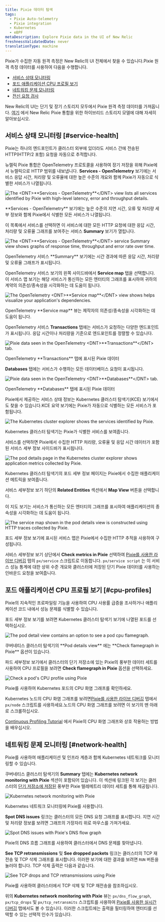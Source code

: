 ```yaml
---
title: Pixie 데이터 탐색
tags:
  - Pixie Auto-telemetry
  - Pixie integration
  - Kubernetes
  - eBPF
metaDescription: Explore Pixie data in the UI of New Relic
freshnessValidatedDate: never
translationType: machine
---
```















Pixie가 수집한 자동 원격 측정은 New Relic의 UI 전체에서 찾을 수 있습니다.Pixie 원격 측정 데이터를 사용하여 다음을 수행합니다.

* [서비스 상태 모니터링](#service-health)
* [포드 애플리케이션 CPU 프로필 보기](#cpu-profiles)
* [네트워킹 문제 모니터링](#network-health)
* [전신 요청 검사](/docs/kubernetes-pixie/auto-telemetry-pixie/understand-use-data/pixie-entities)

New Relic의 UI는 단기 및 장기 스토리지 모두에서 Pixie 원격 측정 데이터를 가져옵니다. [여기](/docs/kubernetes-pixie/auto-telemetry-pixie/understand-use-data/overview) 에서 New Relic Pixie 통합을 위한 하이브리드 스토리지 모델에 대해 자세히 알아보십시오.

## 서비스 상태 모니터링 [#service-health]

Pixie는 하나의 엔드포인트가 클러스터 외부에 있더라도 서비스 간에 전송된 HTTP(HTTP/2 포함) 요청을 자동으로 추적합니다.

뉴렐릭 Pixie 통합은 OpenTelemetry 프로토콜을 사용하여 장기 저장을 위해 Pixie에서 뉴렐릭으로 HTTP 범위를 내보냅니다. <DNT>**Services - OpenTelemetry**</DNT> 보기에는 서비스 응답 시간, 처리량 및 오류율에 대한 높은 수준의 개요와 함께 Pixie가 자동으로 식별한 서비스가 나열됩니다.

<img
  title="The <DNT>**Services - OpenTelemetry**</DNT> view lists all services identified by Pixie with high-level latency, error and throughput details."
  alt="The <DNT>**Services - OpenTelemetry**</DNT> view lists all services identified by Pixie with high-level latency, error and throughput details."
  src={pixieServicesOtel}
/>

<figcaption>
  <DNT>**Services - OpenTelemetry**</DNT> 보기에는 높은 수준의 지연 시간, 오류 및 처리량 세부 정보와 함께 Pixie에서 식별한 모든 서비스가 나열됩니다.
</figcaption>

이 목록에서 서비스를 선택하면 이 서비스에 대한 모든 HTTP 요청에 대한 응답 시간, 처리량 및 오류율 그래프를 보여주는 서비스 <DNT>**Summary**</DNT> 보기가 열립니다.

<img
  title="The <DNT>**Services - OpenTelemetry**</DNT> service Summary view shows graphs of response time, throughput and error rate over time."
  alt="The <DNT>**Services - OpenTelemetry**</DNT> service Summary view shows graphs of response time, throughput and error rate over time."
  src={pixieServicesOtelDetails}
/>

<figcaption>
  OpenTelemetry 서비스 <DNT>**Summary**</DNT> 보기에는 시간 경과에 따른 응답 시간, 처리량 및 오류율 그래프가 표시됩니다.
</figcaption>

OpenTelemetry 서비스 보기의 왼쪽 사이드바에서 <DNT>**Service map**</DNT> 탭을 선택합니다. 이 서비스 맵 보기는 해당 서비스가 통신하는 모든 엔터티의 그래프를 표시하여 귀하의 계약의 의존성/종속성을 시각화하는 데 도움이 됩니다.

<img
  title="The OpenTelemetry <DNT>**Service map**</DNT> view shows helps visualize your application's dependencies."
  alt="The OpenTelemetry <DNT>**Service map**</DNT> view shows helps visualize your application's dependencies."
  src={pixieServiceOtelMap}
/>

<figcaption>
  OpenTelemetry <DNT>**Service map**</DNT> 뷰는 제작자의 의존성/종속성을 시각화하는 데 도움이 됩니다.
</figcaption>

OpenTelemetry 서비스 <DNT>**Transactions**</DNT> 탭에는 서비스가 요청하는 다양한 엔드포인트가 표시됩니다. 응답 시간이나 처리량을 기준으로 엔드포인트를 정렬할 수 있습니다.

<img
  title="Pixie data seen in the OpenTelemetry <DNT>**Transactions**</DNT> tab. "
  alt="Pixie data seen in the OpenTelemetry <DNT>**Transactions**</DNT> tab. "
  src={pixieServicesOtelTransactions}
/>

<figcaption>
  OpenTelemetry <DNT>**Transactions**</DNT> 탭에 표시된 Pixie 데이터
</figcaption>

<DNT>**Databases**</DNT> 탭에는 서비스가 수행하는 모든 데이터베이스 요청이 표시됩니다.

<img
  title="Pixie data seen in the OpenTelemetry <DNT>**Databases**</DNT> tab."
  alt="Pixie data seen in the OpenTelemetry <DNT>**Databases**</DNT> tab."
  src={pixieServicesOtelDatabases}
/>

<figcaption>
  OpenTelemetry <DNT>**Databases**</DNT> 탭에 표시된 Pixie 데이터
</figcaption>

Pixie에서 제공하는 서비스 상태 정보는 Kubernetes 클러스터 탐색기(KCE) 보기에서도 찾을 수 있습니다.KCE 요약 보기에는 Pixie가 자동으로 식별하는 모든 서비스가 포함됩니다.

<img
  title="The Kubernetes cluster explorer shows the services identified by Pixie."
  alt="The Kubernetes cluster explorer shows the services identified by Pixie."
  src={pixieKce}
/>

<figcaption>
  Kubernetes 클러스터 탐색기는 Pixie가 식별한 서비스를 보여줍니다.
</figcaption>

서비스를 선택하면 Pixie에서 수집한 HTTP 처리량, 오류율 및 응답 시간 데이터가 포함된 서비스 세부 정보 사이드바가 표시됩니다.

<img
  title="The pod details page in the Kubernetes cluster explorer shows application metrics collected by Pixie."
  alt="The pod details page in the Kubernetes cluster explorer shows application metrics collected by Pixie."
  src={pixieKcePodDetails}
/>

<figcaption>
  Kubernetes 클러스터 탐색기의 포드 세부 정보 페이지는 Pixie에서 수집한 애플리케이션 메트릭을 보여줍니다.
</figcaption>

서비스 세부정보 보기 하단의 <DNT>**Related Entities**</DNT> 섹션에서 <DNT>**Map View**</DNT> 버튼을 선택합니다.

이 지도 보기는 서비스가 통신하는 모든 엔터티의 그래프를 표시하여 애플리케이션의 종속성을 시각화하는 데 도움이 됩니다.

<img
  title="The service map shown in the pod details view is constructed using HTTP traces collected by Pixie."
  alt="The service map shown in the pod details view is constructed using HTTP traces collected by Pixie."
  src={pixieKcePodDetailsMap}
/>

<figcaption>
  포드 세부 정보 보기에 표시된 서비스 맵은 Pixie에서 수집한 HTTP 추적을 사용하여 구성됩니다.
</figcaption>

서비스 세부정보 보기 상단에서 <DNT>**Check metrics in Pixie**</DNT> 선택하여 [Pixie를 사용한 라이브 디버깅](/docs/kubernetes-pixie/auto-telemetry-pixie/understand-use-data/live-debugging-with-pixie) 탭의 `px/service` 스크립트로 이동합니다. `px/service script` 는 이 서비스 성능 통계에 대한 상위 수준 개요와 클러스터에 저장된 단기 Pixie 데이터를 사용하는 인바운드 요청을 보여줍니다.

## 포드 애플리케이션 CPU 프로필 보기 [#cpu-profiles]

Pixie의 지속적인 프로파일링 기능을 사용하여 CPU 사용률 급증을 조사하거나 애플리케이션 코드 내에서 성능 문제를 식별할 수 있습니다.

포드 세부 정보 보기를 보려면 Kubernetes 클러스터 탐색기 보기에 나열된 포드를 선택하십시오.

<img
  title="The pod detail view contains an option to see a pod cpu flamegraph."
  alt="The pod detail view contains an option to see a pod cpu flamegraph."
  src={pixieKcePod}
/>

<figcaption>
  쿠버네티스 클러스터 탐색기의 <DNT>**Pod details view**</DNT> 에는 <DNT>**Check flamegraph in Pixie**</DNT> 옵션이 있습니다.
</figcaption>

파드 세부정보 보기에서 클러스터의 단기 저장소에 있는 Pixie의 풍부한 데이터 세트를 사용하여 CPU 프로필을 보려면 <DNT>**Check flamegraph in Pixie**</DNT> 옵션을 선택하세요.

<img
  title="Check a pod's CPU profile using Pixie"
  alt="Check a pod's CPU profile using Pixie"
  src={pixieCpuProfile}
/>

<figcaption>
  Pixie를 사용하여 Kubernetes 포드의 CPU 화염 그래프를 확인하세요.
</figcaption>

Kubernetes 노드의 CPU 화염 그래프를 보려면[Pixie를 사용한 라이브 디버깅](/docs/kubernetes-pixie/auto-telemetry-pixie/understand-use-data/live-debugging-with-pixie) 탭에서 `px/node` 스크립트를 사용하세요.노드의 CPU 화염 그래프를 보려면 이 보기의 맨 아래로 스크롤하십시오.

[Continuous Profiling Tutorial](https://docs.px.dev/tutorials/pixie-101/profiler/) 에서 Pixie의 CPU 화염 그래프와 상호 작용하는 방법을 배우십시오.

## 네트워킹 문제 모니터링 [#network-health]

Pixie를 사용하여 애플리케이션 및 인프라 계층과 함께 Kubernetes 네트워크를 모니터링할 수 있습니다.

쿠버네티스 클러스터 탐색기의 <DNT>**Summary**</DNT> 탭에는 <DNT>**Kubernetes network monitoring with Pixie**</DNT> 섹션이 포함되어 있습니다. 이 섹션에 링크된 각 보기는 클러스터의 [단기 저장소에 저장된](/docs/kubernetes-pixie/auto-telemetry-pixie/understand-use-data/overview) 풍부한 Pixie 텔레메트리 데이터 세트를 통해 제공됩니다.

<img
  title="Kubernetes network monitoring with Pixie"
  alt="Kubernetes network monitoring with Pixie"
  src={pixieNetworkMonitoring}
/>

<figcaption>
  Kubernetes 네트워크 모니터링에 Pixie를 사용합니다.
</figcaption>

<DNT>**Spot DNS issues**</DNT> 링크는 클러스터의 모든 DNS 요청 그래프를 표시합니다. 지연 시간 및 처리량 정보를 보려면 그래프의 가장자리 위로 마우스를 가져가세요.

<img
  title="Spot DNS issues with Pixie's DNS flow graph"
  alt="Spot DNS issues with Pixie's DNS flow graph"
  src={pixieDnsFlowGraph}
/>

<figcaption>
  Pixie의 DNS 흐름 그래프를 사용하여 클러스터에서 DNS 문제를 찾아냅니다.
</figcaption>

<DNT>**See TCP retransmissions**</DNT> 및 <DNT>**See dropped packets**</DNT> 링크는 클러스터의 TCP 재전송 및 TCP 삭제 그래프를 표시합니다. 이러한 보기에 대한 결과를 보려면 `RUN` 버튼을 눌러야 합니다. TCP 삭제 출력은 다음과 같습니다.

<img
  title="See TCP drops and TCP retransmissions using Pixie"
  alt="See TCP drops and TCP retransmissions using Pixie"
  src={pixieTcpDrops}
/>

<figcaption>
  Pixie를 사용하여 클러스터에서 TCP 삭제 및 TCP 재전송을 참조하십시오.
</figcaption>

위의 <DNT>**Kubernetes network monitoring with Pixie**</DNT> 뷰는 `px/dns_flow_graph`, `px/tcp_drops` 및 `px/tcp_retransmits` 스크립트를 사용하여 [Pixie를 사용한 실시간 디버깅](/docs/kubernetes-pixie/auto-telemetry-pixie/understand-use-data/live-debugging-with-pixie) 탭에서도 볼 수 있습니다. 이러한 스크립트에는 출력을 필터링하여 엔터티를 선택할 수 있는 선택적 인수가 있습니다.
